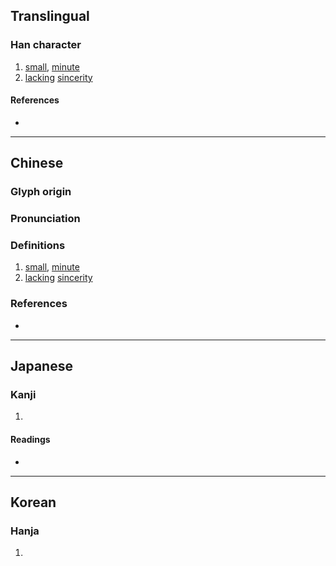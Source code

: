 {{character info/new}}
==Translingual==

===Han character===
{{Han char|rn=9|rad=人|as=13|sn=15|four=23214|canj=OJTG|ids=⿰亻塞}}

# [[small]], [[minute]]
# [[lacking]] [[sincerity]]

====References====
* {{Han ref|kx=0118.200|dkj=01171|dj=0251.040|hdz=10229.030|uh=50FF|ud=20735|bh=E4E6|bd=58598}}

----

==Chinese==
{{zh-forms}}

===Glyph origin===
{{Han etym}}

===Pronunciation===
{{zh-pron
|m=sài
|c=si1,sai3
|mc=y
|oc=y
|cat=
}}

===Definitions===
{{zh-hanzi}}

# [[small]], [[minute]]
# [[lacking]] [[sincerity]]

===References===
* {{R:yue:mfccd}}

----

==Japanese==

===Kanji===
{{ja-kanji|grade=|rs=人13}}

# {{defn|lang=ja|sort=人13}}

====Readings====
* {{ja-readings|on=[[し]] (shi), [[さい]] (sai)|kun=[[うすい]] (usui), [[まことがない]] (makotoganai)}}

----

==Korean==

===Hanja===
{{ko-hanja|hangeul=사|rv=sa|mr=sa}}

# {{defn|lang=ko|sort=人13}}